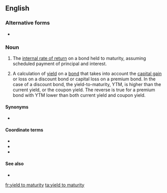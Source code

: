 ==English==

===Alternative forms===
* {{l|en|yield-to-maturity}} {{qualifier|attributive use}}

===Noun===
{{en-noun|head=[[yield]] [[to]] [[maturity]]|yields to maturity}}

# {{label|en|finance}} The [[internal rate of return]] on a bond held to maturity, assuming scheduled payment of principal and interest.
# {{label|en|legal}} A calculation of [[yield]] on a [[bond]] that takes into account the [[capital gain]] or loss on a discount bond or capital loss on a premium bond. In the case of a discount bond, the yield-to-maturity, YTM, is higher than the current yield, or the coupon yield. The reverse is true for a premium bond with YTM lower than both current yield and coupon yield.

====Synonyms====
* {{l|en|YTM}}

====Coordinate terms====
* {{l|en|coupon}}
* {{l|en|current yield}}
* {{l|en|yield-to-call}}

====See also====
* {{pedialite}}

[[fr:yield to maturity]]
[[ta:yield to maturity]]